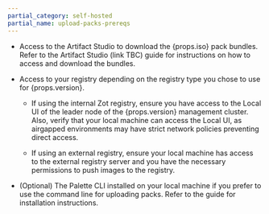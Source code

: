 ```yaml
---
partial_category: self-hosted
partial_name: upload-packs-prereqs
---
```


- Access to the Artifact Studio to download the {props.iso} pack bundles. Refer to the Artifact Studio
  (link TBC) guide for instructions on how to access and download the bundles.

- Access to your registry depending on the registry type you chose to use for {props.version}.

  - If using the internal Zot registry, ensure you have access to the Local UI of the leader node of the {props.version} management cluster. Also, verify that your local machine can access the Local UI, as airgapped environments may have strict network policies preventing direct access.

  - If using an external registry, ensure your local machine has access to the external registry server and you have the necessary permissions to push images to the registry.

- (Optional) The Palette CLI installed on your local machine if you prefer to use the command line for uploading packs. Refer to the <VersionedLink text="Palette CLI" url="/automation/palette-cli"/> guide for installation instructions.